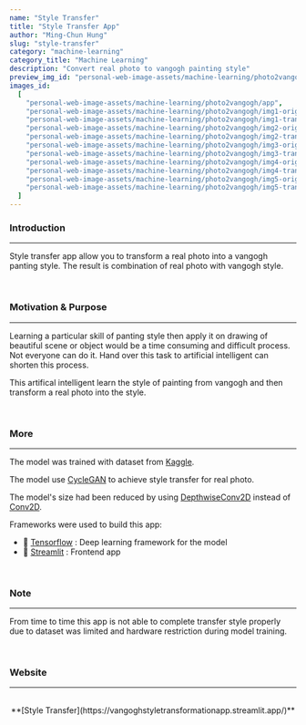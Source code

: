 ```yaml
---
name: "Style Transfer"
title: "Style Transfer App"
author: "Ming-Chun Hung"
slug: "style-transfer"
category: "machine-learning"
category_title: "Machine Learning"
description: "Convert real photo to vangogh painting style"
preview_img_id: "personal-web-image-assets/machine-learning/photo2vangogh/preview"
images_id:
  [
    "personal-web-image-assets/machine-learning/photo2vangogh/app",
    "personal-web-image-assets/machine-learning/photo2vangogh/img1-origin",
    "personal-web-image-assets/machine-learning/photo2vangogh/img1-transform",
    "personal-web-image-assets/machine-learning/photo2vangogh/img2-origin",
    "personal-web-image-assets/machine-learning/photo2vangogh/img2-transform",
    "personal-web-image-assets/machine-learning/photo2vangogh/img3-origin",
    "personal-web-image-assets/machine-learning/photo2vangogh/img3-transform",
    "personal-web-image-assets/machine-learning/photo2vangogh/img4-origin",
    "personal-web-image-assets/machine-learning/photo2vangogh/img4-transform",
    "personal-web-image-assets/machine-learning/photo2vangogh/img5-origin",
    "personal-web-image-assets/machine-learning/photo2vangogh/img5-transform",
  ]
---
```


### Introduction

---

Style transfer app allow you to transform a real photo into a vangogh
panting style. The result is combination of real photo with vangogh style.

<br />

### Motivation & Purpose

---

Learning a particular skill of panting style then apply it on drawing of beautiful
scene or object would be a time consuming and difficult process. Not everyone can
do it. Hand over this task to artificial intelligent can shorten this process.

This artifical intelligent learn the style of painting from vangogh and then transform
a real photo into the style.

<br />

### More

---

The model was trained with
dataset from [Kaggle](https://www.kaggle.com/datasets/suyashdamle/cyclegan?select=vangogh2photo).

The model use [CycleGAN](https://www.tensorflow.org/tutorials/generative/cyclegan) to achieve
style transfer for real photo.

The model's size had been reduced by using
[DepthwiseConv2D](https://www.tensorflow.org/api_docs/python/tf/keras/layers/DepthwiseConv2D)
instead of [Conv2D](https://www.tensorflow.org/api_docs/python/tf/keras/layers/Conv2D).

Frameworks were used to build this app:

- 🧰 [Tensorflow](https://www.tensorflow.org/) : Deep learning framework for the model
- 🧰 [Streamlit](https://streamlit.io/) : Frontend app

<br />

### Note

---

From time to time this app is not able to complete transfer style properly due to
dataset was limited and hardware restriction during model training.

<br />

### Website

---

<br />
<center>
  **[Style Transfer](https://vangoghstyletransformationapp.streamlit.app/)**
</center>

<br />
